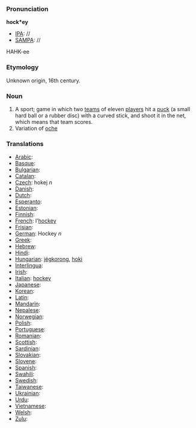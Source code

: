 ===Pronunciation===

'''hock*ey '''
*[[IPA]]: //
*[[SAMPA]]: //
HAHK-ee
===Etymology===
Unknown origin, 16th century.

=== Noun ===

#A sport; game in which two [[team]]s of eleven [[player]]s hit a [[puck]] (a small hard ball or a rubber disc) with a curved stick, and shoot it in the net, which means that team scores.
#Variation of [[oche]]
===Translations===

*[[Arabic]]:
*[[Basque]]:
*[[Bulgarian]]:
*[[Catalan]]:
*[[Czech]]: hokej ''n''
*[[Danish]]:
*[[Dutch]]:
*[[Esperanto]]:
*[[Estonian]]:
*[[Finnish]]:
*[[French]]: l'[[hockey]]
*[[Frisian]]:
*[[German]]: Hockey ''n''
*[[Greek]]:
*[[Hebrew]]:
*[[Hindi]]:
*[[Hungarian]]: [[jégkorong]], [[hoki]]
*[[Interlingua]]:
*[[Irish]]:
*[[Italian]]: [[hockey]]
*[[Japanese]]:
*[[Korean]]:
*[[Latin]]:
*[[Mandarin]]:
*[[Nepalese]]:
*[[Norwegian]]:
*[[Polish]]:
*[[Portuguese]]:
*[[Romanian]]:
*[[Scottish]]:
*[[Sardinian]]:
*[[Slovakian]]:
*[[Slovene]]:
*[[Spanish]]:
*[[Swahili]]:
*[[Swedish]]:
*[[Taiwanese]]:
*[[Ukrainian]]:
*[[Urdu]]:
*[[Vietnamese]]:
*[[Welsh]]:
*[[Zulu]]: